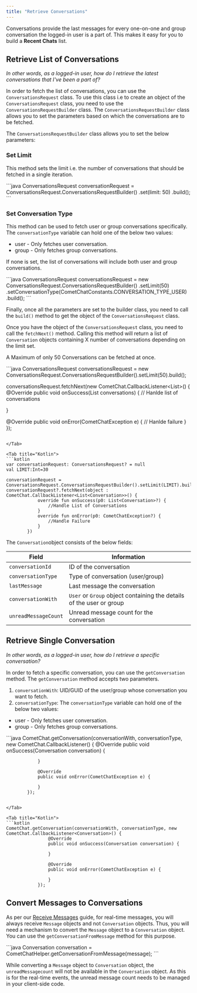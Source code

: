 ```yaml
---
title: "Retrieve Conversations"
---
```




Conversations provide the last messages for every one-on-one and group conversation the logged-in user is a part of. This makes it easy for you to build a **Recent Chats** list.

## Retrieve List of Conversations

*In other words, as a logged-in user, how do I retrieve the latest conversations that I've been a part of?*

In order to fetch the list of conversations, you can use the `ConversationsRequest` class. To use this class i.e to create an object of the `ConversationsRequest` class, you need to use the `ConversationsRequestBuilder` class. The `ConversationsRequestBuilder` class allows you to set the parameters based on which the conversations are to be fetched.

The `ConversationsRequestBuilder` class allows you to set the below parameters:

### Set Limit

This method sets the limit i.e. the number of conversations that should be fetched in a single iteration.

<Tabs>
<Tab title="Java (Set Limit)">
```java
ConversationsRequest conversationRequest = ConversationsRequest.ConversationsRequestBuilder()
.set(limit: 50)
.build();
```

</Tab>

</Tabs>

### Set Conversation Type

This method can be used to fetch user or group conversations specifically. The `conversationType` variable can hold one of the below two values:

* user - Only fetches user conversation.
* group - Only fetches group conversations.

If none is set, the list of conversations will include both user and group conversations.

<Tabs>
<Tab title="Java">
```java
ConversationsRequest conversationsRequest = new ConversationsRequest.ConversationsRequestBuilder()
.setLimit(50)
.setConversationType(CometChatConstants.CONVERSATION_TYPE_USER)
.build();
```

</Tab>

</Tabs>

Finally, once all the parameters are set to the builder class, you need to call the `build()` method to get the object of the `ConversationsRequest` class.

Once you have the object of the `ConversationsRequest` class, you need to call the `fetchNext()` method. Calling this method will return a list of `Conversation` objects containing X number of conversations depending on the limit set.

A Maximum of only 50 Conversations can be fetched at once.

<Tabs>
<Tab title="Java">
```java
ConversationsRequest conversationsRequest = new ConversationsRequest.ConversationsRequestBuilder().setLimit(50).build();

conversationsRequest.fetchNext(new CometChat.CallbackListener<List<Conversation>>() {
  @Override
    public void onSuccess(List<Conversation> conversations) {
    // Hanlde list of conversations
                       
  }

  @Override
    public void onError(CometChatException e) {
    // Hanlde failure
  }
});
```

</Tab>

<Tab title="Kotlin">
```kotlin
var conversationRequest: ConversationsRequest? = null
val LIMIT:Int=30
  
conversationRequest = ConversationsRequest.ConversationsRequestBuilder().setLimit(LIMIT).build()
conversationRequest?.fetchNext(object : CometChat.CallbackListener<List<Conversation>>() {
            override fun onSuccess(p0: List<Conversation>?) {
                //Handle List of Conversations
            }
            override fun onError(p0: CometChatException?) {
                //Handle Failure
            }
        })
```

</Tab>

</Tabs>

The `Conversation`object consists of the below fields:

| Field                | Information                                                          |
| -------------------- | -------------------------------------------------------------------- |
| `conversationId`     | ID of the conversation                                               |
| `conversationType`   | Type of conversation (user/group)                                    |
| `lastMessage`        | Last message the conversation                                        |
| `conversationWith`   | `User` or `Group` object containing the details of the user or group |
| `unreadMessageCount` | Unread message count for the conversation                            |

## Retrieve Single Conversation

*In other words, as a logged-in user, how do I retrieve a specific conversation?*

In order to fetch a specific conversation, you can use the `getConversation` method. The `getConversation` method accepts two parameters.

1. `conversationWith`: UID/GUID of the user/group whose conversation you want to fetch.
2. `conversationType`: The `conversationType` variable can hold one of the below two values:

* user - Only fetches user conversation.
* group - Only fetches group conversations.

<Tabs>
<Tab title="Java">
```java
CometChat.getConversation(conversationWith, conversationType, new CometChat.CallbackListener<Conversation>() {
                @Override
                public void onSuccess(Conversation conversation) {
                    
                }

                @Override
                public void onError(CometChatException e) {

                }
            });
```

</Tab>

<Tab title="Kotlin">
```kotlin
CometChat.getConversation(conversationWith, conversationType, new CometChat.CallbackListener<Conversation>() {
                @Override
                public void onSuccess(Conversation conversation) {
                    
                }

                @Override
                public void onError(CometChatException e) {

                }
            });
```

</Tab>

</Tabs>

## Convert Messages to Conversations

As per our [Receive Messages](/docs/sdk/android/2.0/receive-messages) guide, for real-time messages, you will always receive `Message` objects and not `Conversation` objects. Thus, you will need a mechanism to convert the `Message` object to a `Conversation` object. You can use the `getConversationFromMessage` method for this purpose.

<Tabs>
<Tab title="Java">
```java
Conversation conversation = CometChatHelper.getConversationFromMessage(message);
```

</Tab>

</Tabs>

<Warning>

While converting a `Message` object to `Conversation` object, the `unreadMessagecount` will not be available in the `Conversation` object. As this is for the real-time events, the unread message count needs to be managed in your client-side code.

</Warning>
